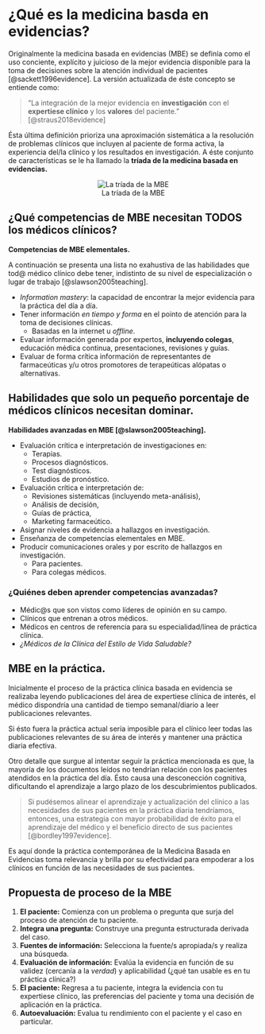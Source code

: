 # ¿Qué es la medicina basda en evidencias? {#intro}

Originalmente la medicina basada en evidencias (MBE) se definía como el uso conciente, explícito y juicioso de la mejor evidencia disponible para la toma de decisiones sobre la atención individual de pacientes [@sackett1996evidence].
La versión actualizada de éste concepto se entiende como:

  > "La integración de la mejor evidencia en **investigación** con el **expertiese clínico** y los **valores** del paciente." [@straus2018evidence]

Ésta última definición prioriza una aproximación sistemática a la resolución de problemas clínicos que incluyen al paciente de forma activa, la experiencia del/la clínico y los resultados en investigación. A éste conjunto de características se le ha llamado la **tríada de la medicina basada en evidencias.**

<center>
![La tríada de la MBE](img/EBM.png)
</center>

## ¿Qué competencias de MBE necesitan TODOS los médicos clínicos?

**Competencias de MBE elementales.**

A continuación se presenta una lista no exahustiva de las habilidades que tod@ médico clínico debe tener, indistinto de su nivel de especialización o lugar de trabajo [@slawson2005teaching].

  - *Information mastery*: la capacidad de encontrar la mejor evidencia para la práctica del día a día.
  - Tener información *en tiempo y forma* en el pointo de atención para la toma de decisiones clínicas.
    - Basadas en la internet u *offline*.
  - Evaluar información generada por expertos, **incluyendo colegas**, educación médica continua, presentaciones, revisiones y guías.
  - Evaluar de forma crítica información de representantes de farmaceúticas y/u otros promotores de terapeúticas alópatas o alternativas.

## Habilidades que solo un pequeño porcentaje de médicos clínicos necesitan dominar.

**Habilidades avanzadas en MBE [@slawson2005teaching].**

  - Evaluación crítica e interpretación de investigaciones en:
    - Terapias.
    - Procesos diagnósticos.
    - Test diagnósticos.
    - Estudios de pronóstico.
  - Evaluación crítica e interpretación de:
    - Revisiones sistemáticas (incluyendo meta-análisis),
    - Análisis de decisión,
    - Guías de práctica,
    - Marketing farmaceútico.
  - Asignar niveles de evidencia a hallazgos en investigación.
  - Enseñanza de competencias elementales en MBE.
  - Producir comunicaciones orales y por escrito de hallazgos en investigación.
    - Para pacientes.
    - Para colegas médicos.

### ¿Quiénes deben aprender competencias avanzadas?

  - Médic@s que son vistos como líderes de opinión en su campo.
  - Clínicos que entrenan a otros médicos.
  - Médicos en centros de referencia para su especialidad/línea de práctica clínica.
  - *¿Médicos de la Clínica del Estilo de Vida Saludable?*

## MBE en la práctica.

Inicialmente el proceso de la práctica clínica basada en evidencia se realizaba leyendo publicaciones del área de expertiese clínica de interés, el médico dispondría una cantidad de tiempo semanal/diario a leer publicaciones relevantes.

Si ésto fuera la práctica actual sería imposible para el clínico leer todas las publicaciones relevantes de su área de interés y mantener una práctica diaria efectiva.

Otro detalle que surgue al intentar seguir la práctica mencionada es que, la mayoría de los documentos leídos no tendrían relación con los pacientes atendidos en la práctica del día. Ésto causa una desconección cognitiva, dificultando el aprendizaje a largo plazo de los descubrimientos publicados.

  > Si pudésemos alinear el aprendizaje y actualización del clínico a las necesidades de sus pacientes en la práctica diaria tendríamos, entonces, una estrategia con mayor probabilidad de éxito para el aprendizaje del médico y el beneficio directo de sus pacientes [@bordley1997evidence].

Es aquí donde la práctica contemporánea de la Medicina Basada en Evidencias toma relevancia y brilla por su efectividad para empoderar a los clínicos en función de las necesidades de sus pacientes.

## Propuesta de proceso de la MBE

  1. **El paciente:** Comienza con un problema o pregunta que surja del proceso de atención de tu paciente.
  1. **Integra una pregunta:** Construye una pregunta estructurada derivada del caso.
  1. **Fuentes de información:** Selecciona la fuente/s apropiada/s y realiza una búsqueda.
  1. **Evaluación de información:** Evalúa la evidencia en función de su validez (cercanía a la *verdad*) y aplicabilidad (¿qué tan usable es en tu práctica clínica?)
  1. **El paciente:** Regresa a tu paciente, integra la evidencia con tu expertiese clínico, las preferencias del paciente y toma una decisión de aplicación en la práctica.
  1. **Autoevaluación:** Evalua tu rendimiento con el paciente y el caso en particular.

